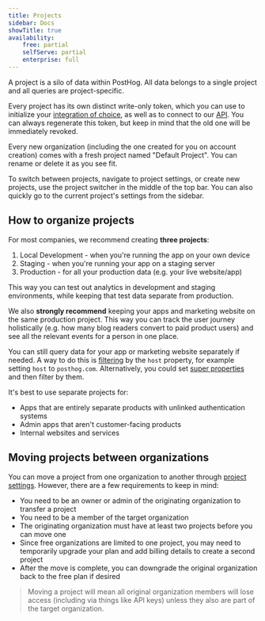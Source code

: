 ```yaml
---
title: Projects
sidebar: Docs
showTitle: true
availability:
    free: partial
    selfServe: partial
    enterprise: full
---
```


A project is a silo of data within PostHog. All data belongs to a single project and all queries are project-specific.

Every project has its own distinct write-only token, which you can use to initialize your [integration of choice](/docs/integrate), as well as to connect to our [API](/docs/api). You can always regenerate this token, but keep in mind that the old one will be immediately revoked.

Every new organization (including the one created for you on account creation) comes with a fresh project named "Default Project". You can rename or delete it as you see fit.

To switch between projects, navigate to project settings, or create new projects, use the project switcher in the middle of the top bar. You can also quickly go to the current project's settings from the sidebar.

## How to organize projects

For most companies, we recommend creating **three projects**:
1. Local Development - when you're running the app on your own device
2. Staging - when you're running your app on a staging server
3. Production - for all your production data (e.g. your live website/app)

This way you can test out analytics in development and staging environments, while keeping that test data separate from production.

We also **strongly recommend** keeping your apps and marketing website on the same production project. This way you can track the user journey holistically (e.g. how many blog readers convert to paid product users) and see all the relevant events for a person in one place.

You can still query data for your app or marketing website separately if needed. A way to do this is [filtering](/docs/product-analytics/trends/filters) by the `host` property, for example setting `host` to `posthog.com`. Alternatively, you could set [super properties](/docs/libraries/js/features#super-properties) and then filter by them.

It's best to use separate projects for:
- Apps that are entirely separate products with unlinked authentication systems
- Admin apps that aren't customer-facing products
- Internal websites and services

## Moving projects between organizations

You can move a project from one organization to another through [project settings](https://app.posthog.com/settings/project#project-move). However, there are a few requirements to keep in mind:

- You need to be an owner or admin of the originating organization to transfer a project
- You need to be a member of the target organization
- The originating organization must have at least two projects before you can move one
- Since free organizations are limited to one project, you may need to temporarily upgrade your plan and add billing details to create a second project
- After the move is complete, you can downgrade the original organization back to the free plan if desired

> Moving a project will mean all original organization members will lose access (including via things like API keys) unless they also are part of the target organization.
